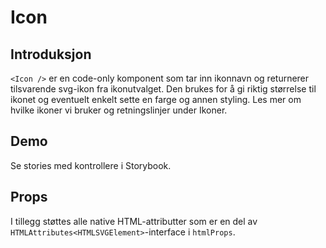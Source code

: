 
<Meta of={IconStories} />

# Icon

<ComponentLinkRow
  docsHref="https://design.domstol.no/987b33f71/p/45ee25-icon"
  githubHref="https://github.com/domstolene/designsystem/tree/main/packages/components/src/components/Icon"
/>

## Introduksjon

`<Icon />` er en code-only komponent som tar inn ikonnavn og returnerer tilsvarende svg-ikon fra <Link href="https://domstolene.github.io/designsystem/?path=/story/icons-overview--overview">ikonutvalget</Link>. Den brukes for å gi riktig størrelse til ikonet og eventuelt enkelt sette en farge og annen styling. Les mer om hvilke ikoner vi bruker og retningslinjer under <Link href="https://design.domstol.no/987b33f71/p/4046f8-ikoner/b/60d80f">Ikoner</Link>.

## Demo

<Primary />

<Canvas of={IconStories.Overview} />

Se stories med kontrollere i <LinkTo title="dds-components/Icon" story="Default">Storybook</LinkTo>.

## Props

<Canvas of={IconStories.Default} sourceState="shown" />
<Controls of={IconStories.Default} />

I tillegg støttes alle native HTML-attributter som er en del av `HTMLAttributes<HTMLSVGElement>`-interface i `htmlProps`.
